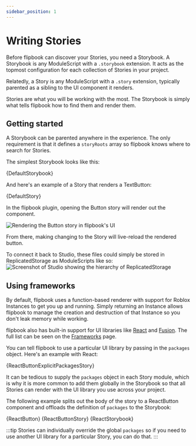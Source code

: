 ```yaml
---
sidebar_position: 1
---
```




# Writing Stories

Before flipbook can discover your Stories, you need a Storybook. A Storybook is any ModuleScript with a `.storybook` extension. It acts as the topmost configuration for each collection of Stories in your project.

Relatedly, a Story is any ModuleScript with a `.story` extension, typically parented as a sibling to the UI component it renders.

Stories are what you will be working with the most. The Storybook is simply what tells flipbook how to find them and render them.

## Getting started

A Storybook can be parented anywhere in the experience. The only requirement is that it defines a `storyRoots` array so flipbook knows where to search for Stories.

The simplest Storybook looks like this:

<CodeBlock language="lua" title="ProjectName.storybook.luau">
	{DefaultStorybook}
</CodeBlock>

And here's an example of a Story that renders a TextButton:

<CodeBlock language="lua" title="Button.story.luau">
	{DefaultStory}
</CodeBlock>

In the flipbook plugin, opening the Button story will render out the component.

![Rendering the Button story in flipbook's UI](./img/first-story.png)

From there, making changing to the Story will live-reload the rendered button.

To connect it back to Studio, these files could simply be stored in ReplicatedStorage as ModuleScripts like so:
![Screenshot of Studio showing the hierarchy of ReplicatedStorage](./img/storybook-setup.png)

## Using frameworks

By default, flipbook uses a function-based renderer with support for Roblox Instances to get you up and running. Simply returning an Instance allows flipbook to manage the creation and destruction of that Instance so you don't leak memory while working.

flipbook also has built-in support for UI libraries like [React](/docs/frameworks/react) and [Fusion](/docs/frameworks/fusion). The full list can be seen on the [Frameworks](/docs/frameworks) page.

You can tell flipbook to use a particular UI library by passing in the `packages` object. Here's an example with React:

<CodeBlock language="lua" title="ReactButton.story.luau">
	{ReactButtonExplicitPackagesStory}
</CodeBlock>

It can be tedious to supply the `packages` object in each Story module, which is why it is more common to add them globally in the Storybook so that all Stories can render with the UI library you use across your project.

The following example splits out the body of the story to a ReactButton component and offloads the definition of `packages` to the Storybook:

<CodeBlock language="lua" title="ReactButton.luau">
	{ReactButton}
</CodeBlock>

<CodeBlock language="lua" title="ReactButton.story.luau">
	{ReactButtonStory}
</CodeBlock>

<CodeBlock language="lua" title="ReactProject.storybook.luau">
	{ReactStorybook}
</CodeBlock>

:::tip
Stories can individually override the global `packages` so if you need to use another UI library for a particular Story, you can do that.
:::
